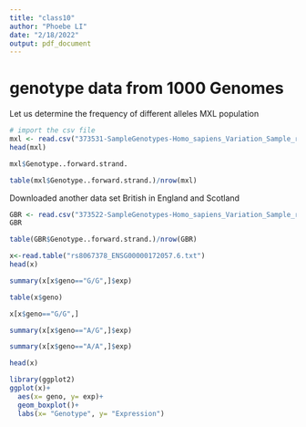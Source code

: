 ```yaml
---
title: "class10"
author: "Phoebe LI"
date: "2/18/2022"
output: pdf_document
---
```

# genotype data from 1000 Genomes

Let us determine the frequency of different alleles MXL population

```r
# import the csv file
mxl <- read.csv("373531-SampleGenotypes-Homo_sapiens_Variation_Sample_rs8067378.csv")
head(mxl)
```
```r
mxl$Genotype..forward.strand.
```

```r
table(mxl$Genotype..forward.strand.)/nrow(mxl)
```


Downloaded another data set British in England and Scotland
```r
GBR <- read.csv("373522-SampleGenotypes-Homo_sapiens_Variation_Sample_rs8067378.csv")
GBR
```


```r
table(GBR$Genotype..forward.strand.)/nrow(GBR)
```

```r
x<-read.table("rs8067378_ENSG00000172057.6.txt")
head(x)
```
```r
summary(x[x$geno=="G/G",]$exp)
```
```r
table(x$geno)
```


```r
x[x$geno=="G/G",]
```
```r
summary(x[x$geno=="A/G",]$exp)
```

```r
summary(x[x$geno=="A/A",]$exp)
```


```r
head(x)
```

```r
library(ggplot2)
ggplot(x)+
  aes(x= geno, y= exp)+
  geom_boxplot()+
  labs(x= "Genotype", y= "Expression")
```

